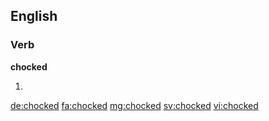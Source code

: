 ==English==

===Verb===
'''chocked'''

# {{past of|chock}}

[[de:chocked]]
[[fa:chocked]]
[[mg:chocked]]
[[sv:chocked]]
[[vi:chocked]]